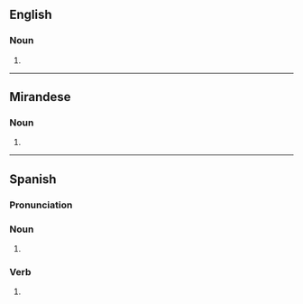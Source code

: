 ==English==

===Noun===
{{head|en|noun form}}

# {{plural of|en|abogado}}

----

==Mirandese==

===Noun===
{{head|mwl|noun form}}

# {{plural of|mwl|abogado}}

----

==Spanish==

===Pronunciation===
{{es-IPA}}

===Noun===
{{head|es|noun form|g=m-p}}

# {{noun form of|es|abogado||p}}

===Verb===
{{head|es|past participle form|g=}}

# {{es-verb form of|mood=participle|tense=past|gen=m|num=p|ending=ar|abogar}}